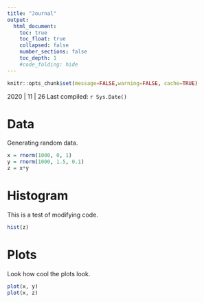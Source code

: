 ```yaml
---
title: "Journal"
output:
  html_document:
    toc: true
    toc_float: true
    collapsed: false
    number_sections: false
    toc_depth: 1
    #code_folding: hide
---
```


```r
knitr::opts_chunk$set(message=FALSE,warning=FALSE, cache=TRUE)
```

2020 | 11 | 26 Last compiled: `r Sys.Date()`

# Data
Generating random data.
```r
x = rnorm(1000, 0, 1)
y = rnorm(1000, 1.5, 0.1)
z = x*y
```

# Histogram
This is a test of modifying code.
```r
hist(z)
```

# Plots
Look how cool the plots look.
```r
plot(x, y)
plot(x, z)
```



